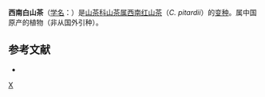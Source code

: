 {{Speciesbox 
| taxon = Camellia pitardii var. alba
| authority =  
}}

'''西南白山茶'''（[[学名|学名]]：{{lang|la|''Camellia pitardii'' var. ''alba''}}）是[[山茶科|山茶科]][[山茶属|山茶属]][[西南红山茶|西南红山茶]]（''C. pitardii''）的[[变种|变种]]。属中国原产的植物（非从国外引种）。

== 参考文献 ==
<div class="references-small">
* {{cite web| url =http://www.bioinfo.cn/db05/KmzwSpecies.php?action=view&id=28919| title =西南白山茶（变种）| work =《中国高等植物数据库全库》| publisher =中国科学院微生物研究所| author =昆明植物研究所| accessdate =2009-02-26| deadurl =yes| archiveurl =https://web.archive.org/web/20160305034307/http://www.bioinfo.cn/db05/KmzwSpecies.php?action=view&id=28919| archivedate =2016-03-05| df =}}
</div>
{{Taxonbar|from=Q18231270}}

[[Category:山茶属|X]]


{{植物小作品}}
